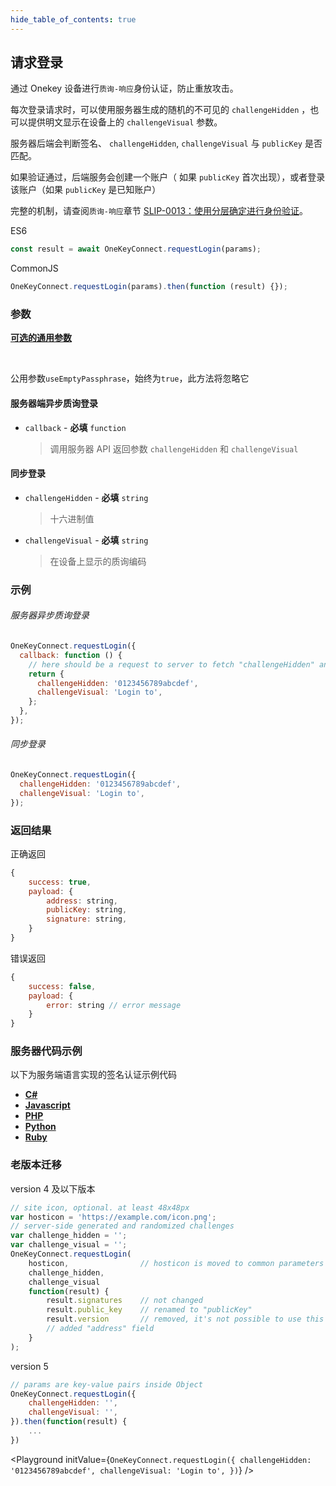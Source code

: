 ```yaml
---
hide_table_of_contents: true
---
```



## 请求登录

通过 Onekey 设备进行`质询-响应`身份认证，防止重放攻击。

每次登录请求时，可以使用服务器生成的随机的不可见的 `challengeHidden` ，也可以提供明文显示在设备上的 `challengeVisual` 参数。

服务器后端会判断签名、 `challengeHidden`, `challengeVisual` 与 `publicKey` 是否匹配。

如果验证通过，后端服务会创建一个账户（ 如果 `publicKey` 首次出现），或者登录该账户（如果 `publicKey` 是已知账户）

完整的机制，请查阅`质询-响应`章节 [SLIP-0013：使用分层确定进行身份验证](https://github.com/satoshilabs/slips/blob/master/slip-0013.md)。

ES6

```javascript
const result = await OneKeyConnect.requestLogin(params);
```

CommonJS

```javascript
OneKeyConnect.requestLogin(params).then(function (result) {});
```

### 参数

[**可选的通用参数**](./commonParams)

<br />

公用参数`useEmptyPassphrase`，始终为`true`，此方法将忽略它

#### 服务器端异步质询登录

- `callback` - **必填** `function`
  > 调用服务器 API 返回参数 `challengeHidden` 和 `challengeVisual` 

#### 同步登录

- `challengeHidden` - **必填** `string` 
  > 十六进制值
- `challengeVisual` - **必填** `string` 
  > 在设备上显示的质询编码

### 示例

###### 服务器异步质询登录

```javascript
OneKeyConnect.requestLogin({
  callback: function () {
    // here should be a request to server to fetch "challengeHidden" and "challengeVisual"
    return {
      challengeHidden: '0123456789abcdef',
      challengeVisual: 'Login to',
    };
  },
});
```

###### 同步登录

```javascript
OneKeyConnect.requestLogin({
  challengeHidden: '0123456789abcdef',
  challengeVisual: 'Login to',
});
```

### 返回结果

正确返回

```javascript
{
    success: true,
    payload: {
        address: string,
        publicKey: string,
        signature: string,
    }
}
```

错误返回

```javascript
{
    success: false,
    payload: {
        error: string // error message
    }
}
```

### 服务器代码示例

以下为服务端语言实现的签名认证示例代码

- [**C#**](server/server.cs)
- [**Javascript**](server/server.js)
- [**PHP**](server/server.php)
- [**Python**](server/server.py)
- [**Ruby**](server/server.rb)

### 老版本迁移

version 4 及以下版本

```javascript
// site icon, optional. at least 48x48px
var hosticon = 'https://example.com/icon.png';
// server-side generated and randomized challenges
var challenge_hidden = '';
var challenge_visual = '';
OneKeyConnect.requestLogin(
    hosticon,                // hosticon is moved to common parameters
    challenge_hidden,
    challenge_visual
    function(result) {
        result.signatures    // not changed
        result.public_key    // renamed to "publicKey"
        result.version       // removed, it's not possible to use this method witch outdated firmware
        // added "address" field
    }
);
```

version 5

```javascript
// params are key-value pairs inside Object
OneKeyConnect.requestLogin({
    challengeHidden: '',
    challengeVisual: '',
}).then(function(result) {
    ...
})
```

<Playground
  initValue={`OneKeyConnect.requestLogin({
    challengeHidden: '0123456789abcdef',
    challengeVisual: 'Login to',
})`}
/>
